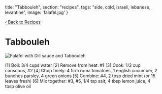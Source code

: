 
  title: "Tabbouleh",
  section: "recipes",
  tags: "side, cold, israeli, lebanese, levantine",
  image: 'falafel.jpg'
}


[‹ Back to Recipes](/recipes)

# Tabbouleh

![Falafel with Dill sauce and Tabbouleh](../../images/food/falafel.jpg)

<RecipeComponent>
[1] Boil: 3/4 cups water
[2] Remove from heat: #1
[3] Cook: 1/2 cup couscous, #2
[4] Chop finely: 4 firm roma tomatoes, 1 english cucumber, 2 bunches parsley, 4 green onions
[5] Combine: #4, 2 tbsp dried mint (or 15 leaves fresh)
[6] Mix together: #3, #5, 1/4 tsp salt, 4 tbsp lemon juice, 4 tbsp olive oil
</RecipeComponent>

